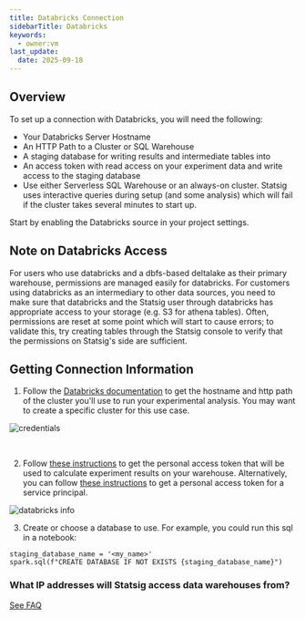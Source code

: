 ```yaml
---
title: Databricks Connection
sidebarTitle: Databricks
keywords:
  - owner:vm
last_update:
  date: 2025-09-18
---
```


## Overview

To set up a connection with Databricks, you will need the following:

- Your Databricks Server Hostname
- An HTTP Path to a Cluster or SQL Warehouse
- A staging database for writing results and intermediate tables into
- An access token with read access on your experiment data and write access to the staging database
- Use either Serverless SQL Warehouse or an always-on cluster. Statsig uses interactive queries during setup (and some analysis) which will fail if the cluster takes several minutes to start up.

Start by enabling the Databricks source in your project settings.

## Note on Databricks Access

For users who use databricks and a dbfs-based deltalake as their primary warehouse, permissions are managed easily for databricks. For customers using databricks as an intermediary to other data sources, you need to make sure that databricks and the Statsig user through databricks has appropriate access to your storage (e.g. S3 for athena tables). Often, permissions are reset at some point which will start to cause errors; to validate this, try creating tables through the Statsig console to verify that the permissions on Statsig's side are sufficient.

## Getting Connection Information

1. Follow the [Databricks documentation](https://docs.databricks.com/integrations/jdbc-odbc-bi.html#get-connection-details-for-a-cluster) to get the hostname and http path of the cluster you'll use to run your experimental analysis. You may want to create a specific cluster for this use case.

![credentials](https://user-images.githubusercontent.com/102695539/242474157-e6329ea8-92ae-43af-95dc-7bce2a26a3e6.png)

<br />

2. Follow [these instructions](https://docs.databricks.com/dev-tools/auth.html#databricks-personal-access-tokens) to get the personal access token that will be used to calculate experiment results on your warehouse. Alternatively, you can follow [these instructions](https://docs.databricks.com/en/administration-guide/users-groups/service-principals.html#manage-personal-access-tokens-for-a-service-principal) to get a personal access token for a service principal. 

![databricks info](https://user-images.githubusercontent.com/108023879/188731186-ecdc0872-de06-4576-b387-fa08bdca447d.png)

3. Create or choose a database to use. For example, you could run this sql in a notebook:

```
staging_database_name = '<my_name>'
spark.sql(f"CREATE DATABASE IF NOT EXISTS {staging_database_name}")
```
### What IP addresses will Statsig access data warehouses from?

[See FAQ](/data-warehouse-ingestion/faq#what-ip-addresses-will-statsig-access-data-warehouses-from)
